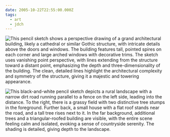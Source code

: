 ```yaml
---
date: 2005-10-22T22:55:00.000Z
tags:
  - art
  - jdch
---
```

![This pencil sketch shows a perspective drawing of a grand architectural building, likely a cathedral or similar Gothic structure, with intricate details above the doors and windows. The building features tall, pointed spires on each corner and large arched windows with decorative trims. The sketch uses vanishing point perspective, with lines extending from the structure toward a distant point, emphasizing the depth and three-dimensionality of the building. The clean, detailed lines highlight the architectural complexity and symmetry of the structure, giving it a majestic and towering appearance.](../../assets/art/20051022-architecture.jpg)

![This black-and-white pencil sketch depicts a rural landscape with a narrow dirt road running parallel to a fence on the left side, leading into the distance. To the right, there is a grassy field with two distinctive tree stumps in the foreground. Further back, a small house with a flat roof stands near the road, and a tall tree rises next to it. In the far background, additional trees and a triangular-roofed building are visible, with the entire scene feeling calm and isolated, evoking a sense of countryside serenity. The shading is detailed, giving depth to the landscape.](../../assets/art/20051022-van-gogh-landscape.jpg)